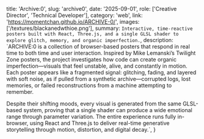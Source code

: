   title: 'Archive:0',
  slug: 'archive0',
  date: '2025-09-01',
  role: ['Creative Director', 'Technical Developer'],
  category: 'web',
  link: 'https://momentchan.github.io/ARCHIVE-0/',
  images: ['/textures/blackanedwthioe.png'],
  summary: `Interactive, time-reactive posters built with React, Three.js, and a single GLSL shader to explore glitch, memory, and organic imperfection.`,
  description: `ARCHIVE:0 is a collection of browser-based posters that respond in real time to both time and user interaction. Inspired by Mike Lemanski’s Twilight Zone posters, the project investigates how code can create organic imperfection—visuals that feel unstable, alive, and constantly in motion.
  Each poster appears like a fragmented signal: glitching, fading, and layered with soft noise, as if pulled from a synthetic archive—corrupted logs, lost memories, or failed reconstructions from a machine attempting to remember.
  
  Despite their shifting moods, every visual is generated from the same GLSL-based system, proving that a single shader can produce a wide emotional range through parameter variation. The entire experience runs fully in-browser, using React and Three.js to deliver real-time generative storytelling through motion, distortion, and digital decay.`,
}
